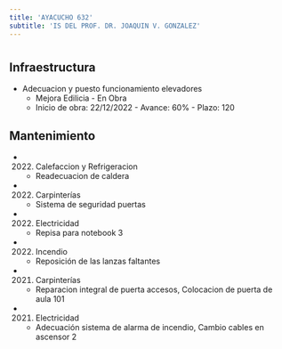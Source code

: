 ```yaml
---
title: 'AYACUCHO 632'
subtitle: 'IS DEL PROF. DR. JOAQUIN V. GONZALEZ'
---
```


#
## Infraestructura

* Adecuacion y puesto funcionamiento elevadores 
    + Mejora Edilicia - En Obra 
    + Inicio de obra: 22/12/2022 - Avance: 60% - Plazo: 120 



## Mantenimiento

*  (2022) Calefaccion y Refrigeracion 
    + Readecuacion de caldera

*  (2022) Carpinterías 
    + Sistema de seguridad puertas

*  (2022) Electricidad 
    + Repisa para notebook 3

*  (2022) Incendio 
    + Reposición de las lanzas faltantes

*  (2021) Carpinterías 
    + Reparacion  integral de puerta accesos, Colocacion de puerta de aula 101

*  (2021) Electricidad 
    + Adecuación sistema de alarma de incendio, Cambio cables en ascensor 2






